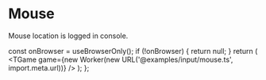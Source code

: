 # Mouse

Mouse location is logged in console.


  const onBrowser = useBrowserOnly();
  if (!onBrowser) {
    return null;
  }
  return (
    <TGame
      game={new Worker(new URL('@examples/input/mouse.ts', import.meta.url))}
    />
  );
};

<Game />
